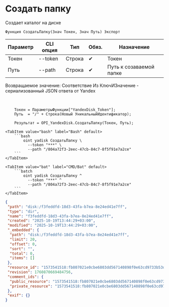 ﻿---
sidebar_position: 2
description: Создать папку и другие функции для работы с Yandex Disk в Открытом пакете интеграций - бесплатной open-source библиотеке интеграций для 1С:Предприятие 8, OneScript и CLI
keywords: [1C, 1С, 1С:Предприятие, 1С:Предприятие 8.3, API, Интеграция, Сервисы, Обмен, OneScript, CLI, Yandex Disk]
---


# Создать папку
 Создает каталог на диске



`Функция СоздатьПапку(Знач Токен, Знач Путь) Экспорт`

  | Параметр | CLI опция | Тип | Обяз. | Назначение |
  |-|-|-|-|-|
  | Токен | --token | Строка | &#x2714; | Токен |
  | Путь | --path | Строка | &#x2714; | Путь к созаваемой папке |

  
  Возвращаемое значение:   Соответствие Из КлючИЗначение - сериализованный JSON ответа от Yandex

<br/>



```bsl title="Пример использования для 1С:Предприятие/OneScript"
    Токен = ПараметрыФункции["YandexDisk_Token"];
    Путь  = "/" + Строка(Новый УникальныйИдентификатор);

    Результат = OPI_YandexDisk.СоздатьПапку(Токен, Путь);
```
    

 <Tabs>
  
    <TabItem value="bash" label="Bash" default>
        ```bash
            oint yadisk СоздатьПапку \
              --token "***" \
              --path "/804a72f3-2eec-47cb-84c7-8f5f91e7a2ce"
        ```
    </TabItem>
  
    <TabItem value="bat" label="CMD/Bat" default>
        ```batch
            oint yadisk СоздатьПапку ^
              --token "***" ^
              --path "/804a72f3-2eec-47cb-84c7-8f5f91e7a2ce"
        ```
    </TabItem>
</Tabs>


```json title="Результат"
{
 "path": "disk:/f3feddfd-18d3-43fa-b7ea-8e24ed41e7ff",
 "type": "dir",
 "name": "f3feddfd-18d3-43fa-b7ea-8e24ed41e7ff",
 "created": "2025-10-19T13:44:29+03:00",
 "modified": "2025-10-19T13:44:29+03:00",
 "_embedded": {
  "path": "disk:/f3feddfd-18d3-43fa-b7ea-8e24ed41e7ff",
  "limit": 20,
  "offset": 0,
  "sort": "",
  "total": 0,
  "items": []
 },
 "resource_id": "1573541518:fb807021e0cbe6803dd567140898f0e63cd9733b53d1e0e852a35cc136bb00bd",
 "revision": 1760870669484756,
 "comment_ids": {
  "public_resource": "1573541518:fb807021e0cbe6803dd567140898f0e63cd9733b53d1e0e852a35cc136bb00bd",
  "private_resource": "1573541518:fb807021e0cbe6803dd567140898f0e63cd9733b53d1e0e852a35cc136bb00bd"
 },
 "exif": {}
}
```

